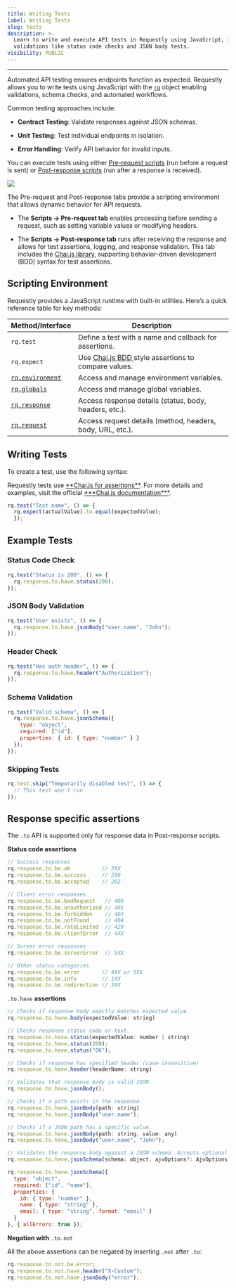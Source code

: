 ```yaml
---
title: Writing Tests
label: Writing Tests
slug: tests
description: >-
  Learn to write and execute API tests in Requestly using JavaScript, including
  validations like status code checks and JSON body tests.
visibility: PUBLIC
---
```

***

Automated API testing ensures endpoints function as expected. Requestly allows you to write tests using JavaScript with the [`rq`](/general/api-client/scripts#requestly-javascript-api-rq) object enabling validations, schema checks, and automated workflows.

Common testing approaches include:

* **Contract Testing**: Validate responses against JSON schemas.

* **Unit Testing**: Test individual endpoints in isolation.

* **Error Handling**: Verify API behavior for invalid inputs.

You can execute tests using either [Pre-request scripts](/general/api-client/scripts#pre-request-scripts) (run before a request is sent) or [Post-response scripts](/general/api-client/scripts#post-response-scripts) (run after a response is received).

<img src="/images/tests/a22d4521-145d-4cf7-9311-d44d802bd4b7.png" align="center" fullwidth="false" />

The Pre-request and Post-response tabs provide a scripting environment that allows dynamic behavior for API requests.

* The **Scripts → Pre-request tab** enables processing before sending a request, such as setting variable values or modifying headers.

* The **Scripts → Post-response tab** runs after receiving the response and allows for test assertions, logging, and response validation. This tab includes the [Chai.js library](https://www.chaijs.com/api/bdd/), supporting behavior-driven development (BDD) syntax for test assertions.

## Scripting Environment

Requestly provides a JavaScript runtime with built-in utilities. Here’s a quick reference table for key methods:

| **Method/Interface**                                                                                                                            | **Description**                                                                        |
| ----------------------------------------------------------------------------------------------------------------------------------------------- | -------------------------------------------------------------------------------------- |
| `rq.test`                                                                                                                                       | Define a test with a name and callback for assertions.                                 |
| `rq.expect`                                                                                                                                     | Use [Chai.js BDD ](https://www.chaijs.com/api/bdd/)style assertions to compare values. |
| <a target="_blank" href="/general/api-client/scripts#environment-variables-object-rqenvironment">`rq.environment`</a> | Access and manage environment variables.                                               |
| <a target="_blank" href="/general/api-client/scripts#global-variables-object-rqglobals">`rq.globals`</a>              | Access and manage global variables.                                                    |
| <a target="_blank" href="/general/api-client/scripts#response-object-rqresponse">`rq.response`</a>                    | Access response details (status, body, headers, etc.).                                 |
| [`rq.request`](/general/api-client/scripts#request-object-rqrequest)                                                  | Access request details (method, headers, body, URL, etc.).                             |

## Writing Tests

To create a test, use the following syntax:

<Tip>
  Requestly tests use <a target="_blank" href="https://www.chaijs.com/api/bdd/">**Chai.js for assertions**</a>. For more details and examples, visit the official <a target="_blank" href="https://www.chaijs.com/">***Chai.js documentation***</a>.
</Tip>

```javascript
rq.test("Test name", () => {
  rq.expect(actualValue).to.equal(expectedValue);
  });
```

## Example Tests

### Status Code Check

```javascript
rq.test("Status is 200", () => {
  rq.response.to.have.status(200);
});
```

### JSON Body Validation

```javascript
rq.test("User exists", () => {
  rq.response.to.have.jsonBody("user.name", "John");
});
```

### Header Check

```javascript
rq.test("Has auth header", () => {
  rq.response.to.have.header("Authorization");
});
```

### Schema Validation

```javascript
rq.test("Valid schema", () => {
  rq.response.to.have.jsonSchema({
    type: "object",
    required: ["id"],
    properties: { id: { type: "number" } }
  });
});
```

### Skipping Tests

```javascript
rq.test.skip("Temporarily disabled test", () => {
  // This test won't run
});
```

## Response specific assertions

The `.to` API is supported only for response data in Post-response scripts.

**Status code assertions**

```javascript
// Success responses
rq.response.to.be.ok          // 2XX
rq.response.to.be.success     // 200
rq.response.to.be.accepted    // 202

// Client error responses
rq.response.to.be.badRequest   // 400
rq.response.to.be.unauthorized // 401
rq.response.to.be.forbidden    // 403
rq.response.to.be.notFound     // 404
rq.response.to.be.rateLimited  // 429
rq.response.to.be.clientError  // 4XX

// Server error responses
rq.response.to.be.serverError  // 5XX

// Other status categories
rq.response.to.be.error       // 4XX or 5XX
rq.response.to.be.info        // 1XX
rq.response.to.be.redirection // 3XX
```

`.to.have` **assertions**

```javascript
// Checks if response body exactly matches expected value.
rq.response.to.have.body(expectedValue: string)

// Checks response status code or text.
rq.response.to.have.status(expectedValue: number | string)
rq.response.to.have.status(200);
rq.response.to.have.status("OK");

// Checks if response has specified header (case-insensitive)
rq.response.to.have.header(headerName: string)

// Validates that response body is valid JSON.
rq.response.to.have.jsonBody();

// Checks if a path exists in the response.
rq.response.to.have.jsonBody(path: string)
rq.response.to.have.jsonBody("user.name");

// Checks if a JSON path has a specific value.
rq.response.to.have.jsonBody(path: string, value: any)
rq.response.to.have.jsonBody("user.name", "John");

// Validates the response body against a JSON schema. Accepts optional Ajv configuration.
rq.response.to.have.jsonSchema(schema: object, ajvOptions?: AjvOptions)

rq.response.to.have.jsonSchema({
  type: "object",
  required: ["id", "name"],
  properties: {
    id: { type: "number" },
    name: { type: "string" },
    email: { type: "string", format: "email" }
  }
}, { allErrors: true });
```

**Negation with** `.to.not`

All the above assertions can be negated by inserting `.not` after `.to`:

```javascript
rq.response.to.not.be.error;
rq.response.to.not.have.header("X-Custom");
rq.response.to.not.have.jsonBody("error");
```
